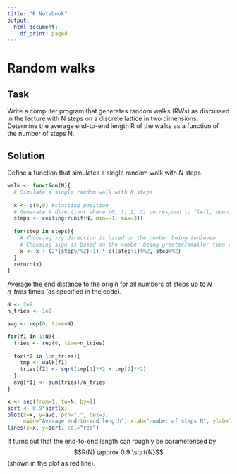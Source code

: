 ```yaml
---
title: "R Notebook"
output:
  html_document:
    df_print: paged
---
```

# Random walks
## Task
Write a computer program that generates random walks (RWs) as discussed in the lecture with N steps on a discrete lattice in two dimensions. Determine the average end-to-end length R of the walks as a function of the number of steps N.

## Solution
Define a function that simulates a single random walk with *N* steps.
```r
walk <- function(N){
  # Simulate a single random walk with N steps
  
  x <- c(0,0) #starting position
  # Generate N directions where (0, 1, 2, 3) correspond to (left, down, right, up)
  steps <- ceiling(runif(N, min=-1, max=3))
  
  for(step in steps){
    # Choosing x/y direction is based on the number being (un)even
    # Choosing sign is based on the number being greater/smaller than two
    x <- x + (2*(step%/%2)-1) * c((step+1)%%2, step%%2)
  }
  return(x)
}
```

Average the end distance to the origin for all numbers of steps up to *N* *n_tries* times (as specified in the code).

```r
N <- 2e2
n_tries <- 1e2

avg <- rep(0, time=N)

for(f1 in 1:N){
  tries <- rep(0, time=n_tries)
  
  for(f2 in 1:n_tries){
    tmp <- walk(f1)
    tries[f2] <- sqrt(tmp[1]**2 + tmp[2]**2)
  }
  avg[f1] <- sum(tries)/n_tries
}

x <- seq(from=1, to=N, by=1)
sqrt <- 0.9*sqrt(x)
plot(x=x, y=avg, pch=".", cex=3,
     main="Average end-to-end length", xlab="number of steps N", ylab="average distance R(N)")
lines(x=x, y=sqrt, col="red")
```
It turns out that the end-to-end length can roughly be parameterised by $$R(N) \approx 0.9 \sqrt{N}$$ (shown in the plot as red line).